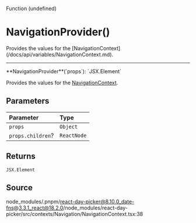 <SectionTitle>Function (undefined)</SectionTitle>

# NavigationProvider()

<Description>
  Provides the values for the
  [NavigationContext](/docs/api/variables/NavigationContext.md).
</Description>

---

<a id="undefined" name="undefined"></a>

<SignatureMemberIdentifier>
  **NavigationProvider**(`props`): `JSX.Element`
</SignatureMemberIdentifier>

Provides the values for the [NavigationContext](/docs/api/variables/NavigationContext.md).

## Parameters

| Parameter         | Type        |
| :---------------- | :---------- |
| `props`           | `Object`    |
| `props.children`? | `ReactNode` |

## Returns

`JSX.Element`

## Source

node_modules/.pnpm/react-day-picker@8.10.0_date-fns@3.3.1_react@18.2.0/node_modules/react-day-picker/src/contexts/Navigation/NavigationContext.tsx:38
